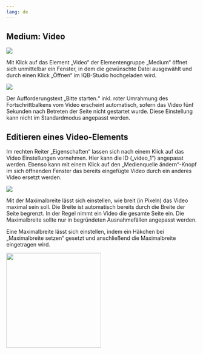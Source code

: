 ```yaml
---
lang: de
---
```

## Medium: Video

![](Video_Fragment_Main_Grafik.png)

Mit Klick auf das Element „Video“ der Elementengruppe „Medium“ öffnet sich unmittelbar ein Fenster, in dem die gewünschte Datei ausgewählt und durch einen Klick „Öffnen“ im IQB-Studio hochgeladen wird. 

![](Video_Fragment_Auswahl_Grafik.png)

::: {.callout-note}
Der Aufforderungstext „Bitte starten.“ inkl. roter Umrahmung des Fortschrittbalkens vom Video erscheint automatisch, sofern das Video fünf Sekunden nach Betreten der Seite nicht gestartet wurde. Diese Einstellung kann nicht im Standardmodus angepasst werden.  
:::

## Editieren eines Video-Elements

Im rechten Reiter „Eigenschaften“ lassen sich nach einem Klick auf das Video Einstellungen vornehmen. Hier kann die ID („video_1“) angepasst werden. Ebenso kann mit einem Klick auf den „Medienquelle ändern“-Knopf im sich öffnenden Fenster das bereits eingefügte Video durch ein anderes Video ersetzt werden. 

![](Video_Fragment_ID_Grafik.png)

Mit der Maximalbreite lässt sich einstellen, wie breit (in Pixeln) das Video maximal sein soll. Die Breite ist automatisch bereits durch die Breite der Seite begrenzt. In der Regel nimmt ein Video die gesamte Seite ein. Die Maximalbreite sollte nur in begründeten Ausnahmefällen angepasst werden.

Eine Maximalbreite lässt sich einstellen, indem ein Häkchen bei „Maximalbreite setzen“ gesetzt und anschließend die Maximalbreite eingetragen wird.

![](Video_Fragment_Maximalbreite_Grafik.png){width=250}